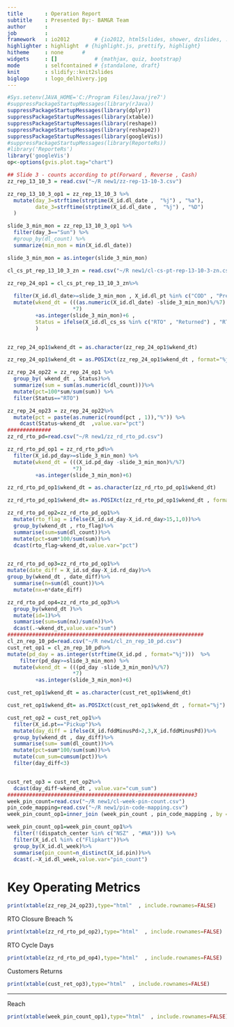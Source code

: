 ```yaml
---
title       : Operation Report
subtitle    : Presented By:- BAM&R Team
author      :
job         : 
framework   : io2012        # {io2012, html5slides, shower, dzslides, ...}
highlighter : highlight  # {highlight.js, prettify, highlight}
hitheme     : none      # 
widgets     : []            # {mathjax, quiz, bootstrap}
mode        : selfcontained # {standalone, draft}
knit        : slidify::knit2slides
biglogo     : logo_delhivery.jpg
---
```


```r
#Sys.setenv(JAVA_HOME='C:/Program Files/Java/jre7')
#suppressPackageStartupMessages(library(rJava))
suppressPackageStartupMessages(library(dplyr))
suppressPackageStartupMessages(library(xtable))
suppressPackageStartupMessages(library(reshape))
suppressPackageStartupMessages(library(reshape2))
suppressPackageStartupMessages(library(googleVis))
#suppressPackageStartupMessages(library(ReporteRs))
#library('ReporteRs')
library('googleVis')
op<-options(gvis.plot.tag="chart")
```

```r

## Slide 3 - counts according to pt(Forward , Reverse , Cash)
zz_rep_13_10_3 = read.csv("~/R new1/zz-rep-13-10-3.csv")

zz_rep_13_10_3_op1 = zz_rep_13_10_3 %>%
  mutate(day_3=strftime(strptime(X_id.dl_date ,  "%j") , "%a"),
         date_3=strftime(strptime(X_id.dl_date ,  "%j") , "%D")
  )

slide_3_min_mon = zz_rep_13_10_3_op1 %>%
  filter(day_3=="Sun") %>%
  #group_by(dl_count) %>%
  summarize(min_mon = min(X_id.dl_date))

slide_3_min_mon = as.integer(slide_3_min_mon)
```


```r
cl_cs_pt_rep_13_10_3_zn = read.csv("~/R new1/cl-cs-pt-rep-13-10-3-zn.csv")

zz_rep_24_op1 = cl_cs_pt_rep_13_10_3_zn%>%
  
  filter(X_id.dl_date>=slide_3_min_mon , X_id.dl_pt %in% c("COD" , "Pre-paid")) %>%
  mutate(wkend_dt = (((as.numeric(X_id.dl_date) -slide_3_min_mon)%/%7)                     
                     *7)
         +as.integer(slide_3_min_mon)+6 , 
         Status = ifelse(X_id.dl_cs_ss %in% c("RTO" , "Returned") , "RTO" , "Other")
         )


zz_rep_24_op1$wkend_dt = as.character(zz_rep_24_op1$wkend_dt)

zz_rep_24_op1$wkend_dt = as.POSIXct(zz_rep_24_op1$wkend_dt , format="%j")

zz_rep_24_op22 = zz_rep_24_op1 %>%
  group_by( wkend_dt , Status)%>%
  summarize(sum = sum(as.numeric(dl_count)))%>%
  mutate(pct=100*sum/sum(sum)) %>%
  filter(Status=="RTO")

zz_rep_24_op23 = zz_rep_24_op22%>%
  mutate(pct = paste(as.numeric(round(pct , 1)),"%")) %>%
    dcast(Status~wkend_dt  ,value.var="pct")
##############
zz_rd_rto_pd=read.csv("~/R new1/zz_rd_rto_pd.csv")

zz_rd_rto_pd_op1 = zz_rd_rto_pd%>%
  filter(X_id.pd_day>=slide_3_min_mon) %>%
  mutate(wkend_dt = (((X_id.pd_day -slide_3_min_mon)%/%7)                     
                     *7)
         +as.integer(slide_3_min_mon)+6)

zz_rd_rto_pd_op1$wkend_dt = as.character(zz_rd_rto_pd_op1$wkend_dt)

zz_rd_rto_pd_op1$wkend_dt= as.POSIXct(zz_rd_rto_pd_op1$wkend_dt , format="%j")

zz_rd_rto_pd_op2=zz_rd_rto_pd_op1%>%  
  mutate(rto_flag = ifelse(X_id.sd_day-X_id.rd_day>15,1,0))%>%
  group_by(wkend_dt , rto_flag)%>%
  summarise(sum=sum(dl_count))%>%
  mutate(pct=sum*100/sum(sum))%>%
  dcast(rto_flag~wkend_dt,value.var="pct")


zz_rd_rto_pd_op3=zz_rd_rto_pd_op1%>%
mutate(date_diff = X_id.sd_day-X_id.rd_day)%>%
group_by(wkend_dt , date_diff)%>%
  summarise(n=sum(dl_count))%>%
  mutate(nx=n*date_diff)

zz_rd_rto_pd_op4=zz_rd_rto_pd_op3%>%
  group_by(wkend_dt )%>%
  mutate(id=1)%>%
  summarise(sum=sum(nx)/sum(n))%>%
  dcast(.~wkend_dt,value.var="sum")
###############################################################
cl_zn_rep_10_pd=read.csv("~/R new1/cl_zn_rep_10_pd.csv")
cust_ret_op1 = cl_zn_rep_10_pd%>%
mutate(pd_day = as.integer(strftime(X_id.pd , format="%j")))  %>%
    filter(pd_day>=slide_3_min_mon) %>%
  mutate(wkend_dt = (((pd_day -slide_3_min_mon)%/%7)                     
                     *7)
         +as.integer(slide_3_min_mon)+6)

cust_ret_op1$wkend_dt = as.character(cust_ret_op1$wkend_dt)

cust_ret_op1$wkend_dt= as.POSIXct(cust_ret_op1$wkend_dt , format="%j")

cust_ret_op2 = cust_ret_op1%>%
  filter(X_id.pt=="Pickup")%>%
  mutate(day_diff = ifelse(X_id.fddMinusPd>2,3,X_id.fddMinusPd))%>%
  group_by(wkend_dt , day_diff)%>%
  summarise(sum= sum(dl_count))%>%
  mutate(pct=sum*100/sum(sum))%>%
  mutate(cum_sum=cumsum(pct))%>%
  filter(day_diff<3)


cust_ret_op3 = cust_ret_op2%>%
  dcast(day_diff~wkend_dt , value.var="cum_sum")
############################################################3
week_pin_count=read.csv("~/R new1/cl-week-pin-count.csv")
pin_code_mapping=read.csv("~/R new1/pin-code-mapping.csv")
week_pin_count_op1=inner_join (week_pin_count , pin_code_mapping , by = c("X_id.pin" = "pin"))

week_pin_count_op1=week_pin_count_op1%>%
  filter(!(dispatch_center %in% c("NSZ" , "#NA"))) %>%
  filter(X_id.cl %in% c("Flipkart"))%>%
  group_by(X_id.dl_week)%>%
  summarise(pin_count=n_distinct(X_id.pin))%>%
  dcast(.~X_id.dl_week,value.var="pin_count")

```

# Key Operating Metrics

```r
print(xtable(zz_rep_24_op23),type="html"  , include.rownames=FALSE)
```
RTO Closure Breach %
```r
print(xtable(zz_rd_rto_pd_op2),type="html"  , include.rownames=FALSE)
```
RTO Cycle Days
```r
print(xtable(zz_rd_rto_pd_op4),type="html"  , include.rownames=FALSE)
```
Customers Returns
```r
print(xtable(cust_ret_op3),type="html"  , include.rownames=FALSE)
```

---

Reach
```r
print(xtable(week_pin_count_op1),type="html"  , include.rownames=FALSE)
```
